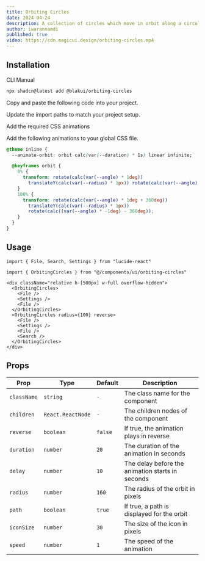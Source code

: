 ```yaml
---
title: Orbiting Circles
date: 2024-04-24
description: A collection of circles which move in orbit along a circular path
author: iwarannamdi
published: true
video: https://cdn.magicui.design/orbiting-circles.mp4
---
```


<ComponentPreview name="orbiting-circles-demo" />

## Installation

<Tabs defaultValue="cli">

<TabsList>
  <TabsTrigger value="cli">CLI</TabsTrigger>
  <TabsTrigger value="manual">Manual</TabsTrigger>
</TabsList>
<TabsContent value="cli">

```bash
npx shadcn@latest add @blakui/orbiting-circles
```

</TabsContent>

<TabsContent value="manual">

<Steps>

<Step>Copy and paste the following code into your project.</Step>

<ComponentSource name="orbiting-circles" />

<Step>Update the import paths to match your project setup.</Step>

<Step>Add the required CSS animations</Step>

Add the following animations to your global CSS file.

```css title="app/globals.css" showLineNumbers {2, 4-14}
@theme inline {
  --animate-orbit: orbit calc(var(--duration) * 1s) linear infinite;

  @keyframes orbit {
    0% {
      transform: rotate(calc(var(--angle) * 1deg))
        translateY(calc(var(--radius) * 1px)) rotate(calc(var(--angle) * -1deg));
    }
    100% {
      transform: rotate(calc(var(--angle) * 1deg + 360deg))
        translateY(calc(var(--radius) * 1px))
        rotate(calc((var(--angle) * -1deg) - 360deg));
    }
  }
}
```

</Steps>

</TabsContent>

</Tabs>

## Usage

```tsx showLineNumbers
import { File, Search, Settings } from "lucide-react"

import { OrbitingCircles } from "@/components/ui/orbiting-circles"
```

```tsx showLineNumbers
<div className="relative h-[500px] w-full overflow-hidden">
  <OrbitingCircles>
    <File />
    <Settings />
    <File />
  </OrbitingCircles>
  <OrbitingCircles radius={100} reverse>
    <File />
    <Settings />
    <File />
    <Search />
  </OrbitingCircles>
</div>
```

## Props

| Prop        | Type              | Default | Description                                      |
| ----------- | ----------------- | ------- | ------------------------------------------------ |
| `className` | `string`          | `-`     | The class name for the component                 |
| `children`  | `React.ReactNode` | `-`     | The children nodes of the component              |
| `reverse`   | `boolean`         | `false` | If true, the animation plays in reverse          |
| `duration`  | `number`          | `20`    | The duration of the animation in seconds         |
| `delay`     | `number`          | `10`    | The delay before the animation starts in seconds |
| `radius`    | `number`          | `160`   | The radius of the orbit in pixels                |
| `path`      | `boolean`         | `true`  | If true, a path is displayed for the orbit       |
| `iconSize`  | `number`          | `30`    | The size of the icon in pixels                   |
| `speed`     | `number`          | `1`     | The speed of the animation                       |
